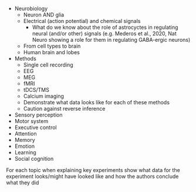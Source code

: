 - Neurobiology  
	- Neuron AND glia
	- Electrical (action potential) and chemical signals
	  	- What do we know about the role of astrocyctes in regulating neural (and/or other) signals (e.g. Mederos et al., 2020, Nat Neuro showing a role for them in regulating GABA-ergic neurons)
	- From cell types to brain  
	- Human brain and lobes  
- Methods  
	- Single cell recording  
	- EEG  
	- MEG  
	- fMRI  
	- tDCS/TMS  
	- Calcium imaging  
	- Demonstrate what data looks like for each of these methods
	- Caution against reverse inference  
- Sensory perception  
- Motor system  
- Executive control  
- Attention  
- Memory  
- Emotion  
- Learning  
- Social cognition  

For each topic when explaining key experiments show what data for the experiment looks/might have looked like and how the authors conclude what they did
